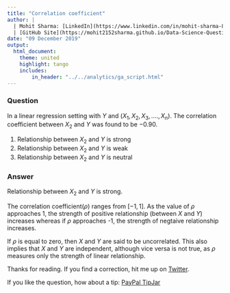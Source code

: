 ```yaml
---
title: "Correlation coefficient"
author: |
  | Mohit Sharma: [LinkedIn](https://www.linkedin.com/in/mohit-sharma-82030487/), [Twitter](https://twitter.com/mohitsh48631107)
  | [GitHub Site](https://mohit2152sharma.github.io/Data-Science-Question-A-Day/), [Repository](https://github.com/mohit2152sharma/Data-Science-Question-A-Day)
date: "09 December 2019"
output: 
  html_document:
    theme: united
    highlight: tango
    includes:
        in_header: "../../analytics/ga_script.html"
---
```


### Question
In a linear regression setting with $Y$ and $(X_1, X_2, X_3,...., X_n)$. The correlation coefficient between $X_2$ and $Y$ was found to be $-0.90$. 

  1. Relationship between $X_2$ and $Y$ is strong
  2. Relationship between $X_2$ and $Y$ is weak
  3. Relationship between $X_2$ and $Y$ is neutral

### Answer
Relationship between $X_2$ and $Y$ is strong.

The correlation coefficient($\rho$) ranges from $[-1,1]$. As the value of $\rho$ approaches 1, the strength of positive relationship (between $X$ and $Y$) increases whereas if $\rho$ approaches -1, the strength of negtaive relationship increases. 

If $\rho$ is equal to zero, then $X$ and $Y$ are said to be uncorrelated. This also implies that $X$ and $Y$ are independent, although vice versa is not true, as $\rho$ measures only the strength of linear relationship.


Thanks for reading. If you find a correction, hit me up on <a href='https://twitter.com/data_question'>Twitter</a>.

If you like the question, how about a tip: <a href='https://www.paypal.me/mohit2013'>PayPal TipJar</a>